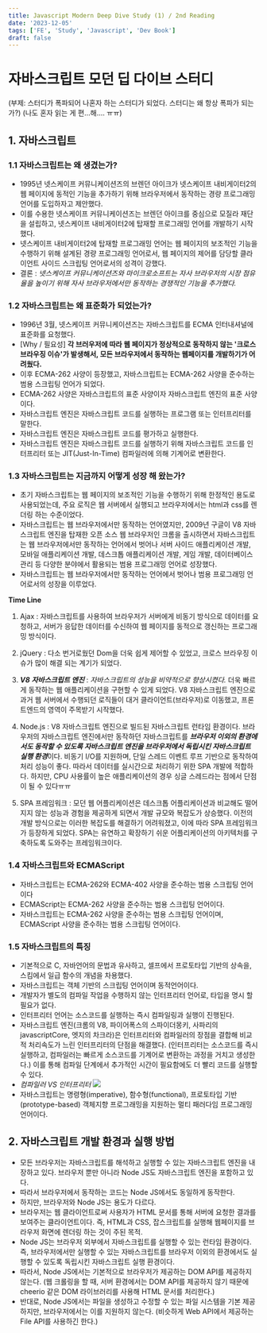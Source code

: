 ```yaml
---
title: Javascript Modern Deep Dive Study (1) / 2nd Reading
date: '2023-12-05'
tags: ['FE', 'Study', 'Javascript', 'Dev Book']
draft: false
---
```


# 자바스크립트 모던 딥 다이브 스터디
(부제: 스터디가 폭파되어 나혼자 하는 스터디가 되었다. 스터디는 왜 항상 폭파가 되는가?)
(나도 혼자 읽는 게 편...해.... ㅠㅠ)


## 1. 자바스크립트
### 1.1 자바스크립트는 왜 생겼는가?
- 1995년 넷스케이프 커뮤니케이션즈의 브렌던 아이크가 넷스케이프 내비게이터2의 웹 페이지에 동적인 기능을 추가하기 위해 브라우저에서 동작하는 경량 프로그래밍 언어를 도입하자고 제안했다.
- 이를 수용한 넷스케이프 커뮤니케이션즈는 브렌던 아이크를 중심으로 모질라 재단을 설립하고, 넷스케이프 내비게이터2에 탑재할 프로그래밍 언어를 개발하기 시작했다.
- 넷스케이프 내비게이터2에 탑재할 프로그래밍 언어는 웹 페이지의 보조적인 기능을 수행하기 위해 설계된 경량 프로그래밍 언어로서, 웹 페이지의 제어를 담당할 클라이언트 사이드 스크립팅 언어로서의 성격이 강했다.
- 결론
: *넷스케이프 커뮤니케이션즈와 마이크로소프트는 자사 브라우저의 시장 점유율을 높이기 위해 자사 브라우저에서만 동작하는 경쟁적인 기능을 추가했다.*

### 1.2 자바스크립트는 왜 표준화가 되었는가?
- 1996년 3월, 넷스케이프 커뮤니케이션즈는 자바스크립트를 ECMA 인터내셔널에 표준화를 요청했다.
- [Why / 필요성] **각 브러우저에 따라 웹 페이지가 정상적으로 동작하지 않는 '크로스 브라우징 이슈'가 발생해서, 모든 브라우저에서 동작하는 웹페이지를 개발하기가 어려웠다.**
- 이후 ECMA-262 사양이 등장했고, 자바스크립트는 ECMA-262 사양을 준수하는 범용 스크립팅 언어가 되었다.
- ECMA-262 사양은 자바스크립트의 표준 사양이자 자바스크립트 엔진의 표준 사양이다.
- 자바스크립트 엔진은 자바스크립트 코드를 실행하는 프로그램 또는 인터프리터를 말한다.
- 자바스크립트 엔진은 자바스크립트 코드를 평가하고 실행한다.
- 자바스크립트 엔진은 자바스크립트 코드를 실행하기 위해 자바스크립트 코드를 인터프리터 또는 JIT(Just-In-Time) 컴파일러에 의해 기계어로 변환한다.

### 1.3 자바스크립트는 지금까지 어떻게 성장 해 왔는가?
- 초기 자바스크립트는 웹 페이지의 보조적인 기능을 수행하기 위해 한정적인 용도로 사용되었는데, 주요 로직은 웹 서버에서 실행되고 브라우저에서는 html과 css를 렌더링 하는 수준이었다.
- 자바스크립트는 웹 브라우저에서만 동작하는 언어였지만,
2009년 구글이 V8 자바스크립트 엔진을 탑재한 오픈 소스 웹 브라우저인 크롬을 출시하면서 자바스크립트는 웹 브라우저에서만 동작하는 언어에서 벗어나
서버 사이드 애플리케이션 개발, 모바일 애플리케이션 개발, 데스크톱 애플리케이션 개발, 게임 개발, 데이터베이스 관리 등 다양한 분야에서 활용되는 범용 프로그래밍 언어로 성장했다.
- 자바스크립트는 웹 브라우저에서만 동작하는 언어에서 벗어나 범용 프로그래밍 언어로서의 성장을 이루었다.

**Time Line**

1. Ajax
: 자바스크립트를 사용하여 브라우저가 서버에게 비동기 방식으로 데이터를 요청하고, 서버가 응답한 데이터를 수신하여 웹 페이지를 동적으로 갱신하는 프로그래밍 방식이다.

2. jQuery
: 다소 번거로웠던 Dom을 더욱 쉽게 제어할 수 있었고, 크로스 브라우징 이슈가 많이 해결 되는 계기가 되었다.

3. ***V8 자바스크립트 엔진***
: *자바스크립트의 성능을 비약적으로 향상시켰다.* 더욱 빠르게 동작하는 웹 애플리케이션을 구현할 수 있게 되었다.
V8 자바스크립트 엔진으로 과거 웹 서버에서 수행되던 로직들이 대거 클라이언트(브라우저)로 이동했고, 프론트엔드의 영역이 주목받기 시작했다.

4. Node.js
: V8 자바스크립트 엔진으로 빌드된 자바스크립트 런타임 환경이다. 
브라우저의 자바스크립트 엔진에서만 동작하던 자바스크립트를 ***브라우저 이외의 환경에서도 동작할 수 있도록 자바스크립트 엔진을 브라우저에서 독립시킨 자바스크립트 실행 환경***이다.
비동기 I/O를 지원하며, 단일 스레드 이벤트 루프 기반으로 동작하여 처리 성능이 좋다. 따라서 데이터를 실시간으로 처리하기 위한 SPA 개발에 적합하다.
하지만, CPU 사용률이 높은 애플리케이션의 경우 싱글 스레드라는 점에서 단점이 될 수 있다ㅠㅠ

5. SPA 프레임워크
: 모던 웹 어플리케이션은 데스크톱 어플리케이션과 비교해도 떨어지지 않는 성능과 경험을 제공하게 되면서 개발 규모와 복잡도가 상승했다.
이전의 개발 방식으로는 이러한 복잡도를 해결하기 어려워졌고, 이에 따라 SPA 프레임워크가 등장하게 되었다.
SPA는 유연하고 확장하기 쉬운 어플리케이션의 아키텍처를 구축하도록 도와주는 프레임워크이다.

### 1.4 자바스크립트와 ECMAScript
- 자바스크립트는 ECMA-262와 ECMA-402 사양을 준수하는 범용 스크립팅 언어이다
- ECMAScript는 ECMA-262 사양을 준수하는 범용 스크립팅 언어이다.
- 자바스크립트는 ECMA-262 사양을 준수하는 범용 스크립팅 언어이며, ECMAScript 사양을 준수하는 범용 스크립팅 언어이다.

### 1.5 자바스크립트의 특징
- 기본적으로 C, 자바언어의 문법과 유사하고, 셀프에서 프로토타입 기반의 상속을, 스킴에서 일급 함수의 개념을 차용했다.
- 자바스크립트는 객체 기반의 스크립팅 언어이며 동적언어이다.
- 개발자가 별도의 컴파일 작업을 수행하지 않는 인터프리터 언어로, 타입을 명시 할 필요가 없다.
- 인터프리터 언어는 소스코드를 실행하는 즉시 컴파일링과 실행이 진행된다.
- 자바스크립트 엔진(크롬의 V8, 파이어폭스의 스파이더몽키, 사파리의 javascriptCore, 엣지의 차크라)은 인터프리터와 컴파일러의 장점을 결합해 비교적 처리속도가 느린 인터프리터의 단점을 해결했다.
(인터프리터는 소스코드를 즉시 실행하고, 컴파일러는 빠르게 소스코드를 기계어로 변환하는 과정을 거치고 생성한다.) 이를 통해 컴파일 단계에서 추가적인 시간이 필요함에도 더 빨리 코드를 실행할 수 있다. 
- *컴파일러 VS 인터프리터*
![](https://4.bp.blogspot.com/-K8i3s0lJKLo/T3vkxWGEWtI/AAAAAAAAC-Q/fo0bipGsqUY/s1600/c%2526i.jpg)
- 자바스크립트는 명령형(imperative), 함수형(functional), 프로토타입 기반(prototype-based) 객체지향 프로그래밍을 지원하는 멀티 패러다임 프로그래밍 언어이다.

## 2. 자바스크립트 개발 환경과 실행 방법
- 모든 브라우저는 자바스크립트를 해석하고 실행할 수 있는 자바스크립트 엔진을 내장하고 있다. 브라우저 뿐만 아니라 Node JS도 자바스크립트 엔진을 포함하고 있다.
- 따라서 브라우저에서 동작하는 코드는 Node JS에서도 동일하게 동작한다.
- 하지만, 브라우저와 Node JS는 용도가 다르다.
- 브라우저는 웹 클라이언트로써 사용자가 HTML 문서를 통해 서버에 요청한 결과를 보여주는 클라이언트이다. 즉, HTML과 CSS, 잡스크립트를 실행해 웹페이지를 브라우저 화면에 렌더링 하는 것이 주된 목적.
- Node JS는 브라우저 외부에서 자바스크립트를 실행할 수 있는 런타임 환경이다. 즉, 브라우저에서만 실행할 수 있는 자바스크립트를 브라우저 이외의 환경에서도 실행할 수 있도록 독립시킨 자바스크립트 실행 환경이다.
- 따라서, Node JS에서는 기본적으로 브라우저가 제공하는 DOM API를 제공하지 않는다. (웹 크롤링을 할 때, 서버 환경에서는 DOM API를 제공하지 않기 때문에 cheerio 같은 DOM 라이브러리를 사용해 HTML 문서를 처리한다.)
- 반대로, Node JS에서는 파일을 생성하고 수정할 수 있는 파일 시스템을 기본 제공하지만, 브라우저에서는 이를 지원하지 않는다. (비슷하게 Web API에서 제공하는 File API를 사용하긴 한다.)